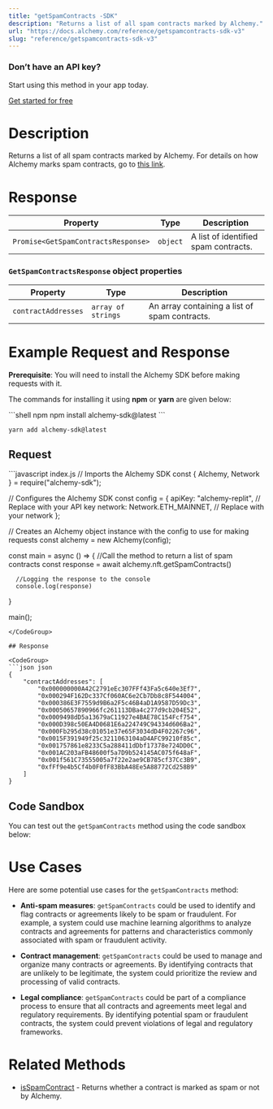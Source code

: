 ```yaml
---
title: "getSpamContracts -SDK"
description: "Returns a list of all spam contracts marked by Alchemy."
url: "https://docs.alchemy.com/reference/getspamcontracts-sdk-v3"
slug: "reference/getspamcontracts-sdk-v3"
---
```



### Don’t have an API key?

Start using this method in your app today.

[Get started for free](https://dashboard.alchemy.com/signup/?a=estimateGas)

# Description

Returns a list of all spam contracts marked by Alchemy. For details on how Alchemy marks spam contracts, go to [this link](https://docs.alchemy.com/alchemy/enhanced-apis/nft-api/nft-api-faq#nft-spam-classification).

# Response

| Property                            | Type     | Description                          |
| ----------------------------------- | -------- | ------------------------------------ |
| `Promise<GetSpamContractsResponse>` | `object` | A list of identified spam contracts. |

### `GetSpamContractsResponse` object properties

| Property            | Type               | Description                                   |
| ------------------- | ------------------ | --------------------------------------------- |
| `contractAddresses` | `array of strings` | An array containing a list of spam contracts. |

# Example Request and Response

**Prerequisite**: You will need to install the Alchemy SDK before making requests with it.

The commands for installing it using **npm** or **yarn** are given below:

<CodeGroup>
  ```shell npm
  npm install alchemy-sdk@latest
  ```

  ```shell yarn
  yarn add alchemy-sdk@latest
  ```
</CodeGroup>

## Request

<CodeGroup>
  ```javascript index.js
  // Imports the Alchemy SDK
  const { Alchemy, Network } = require("alchemy-sdk");

  // Configures the Alchemy SDK
  const config = {
      apiKey: "alchemy-replit", // Replace with your API key
      network: Network.ETH_MAINNET, // Replace with your network
  };

  // Creates an Alchemy object instance with the config to use for making requests
  const alchemy = new Alchemy(config);

  const main = async () => {
      //Call the method to return a list of spam contracts
      const response = await alchemy.nft.getSpamContracts()

      //Logging the response to the console
      console.log(response)
  }

  main();
  ```
</CodeGroup>

## Response

<CodeGroup>
  ```json json
  {
      "contractAddresses": [
          "0x000000000A42C2791eEc307FFf43Fa5c640e3Ef7",
          "0x000294F162Dc337Cf060AC6e2Cb7Db8c8F544004",
          "0x000386E3F7559d9B6a2F5c46B4aD1A9587D59Dc3",
          "0x00050657890966fc261113DBa4c277d9cb204E52",
          "0x0009498dD5a13679aC11927e4BAE78C154Fcf754",
          "0x000D398c50EA4D0681E6a224749C94334d606Ba2",
          "0x000Fb295d38c01051e37e65F3034dD4F02267c96",
          "0x0015F391949f25c3211063104aD4AFC99210f85c",
          "0x001757861e8233C5a288411dDbf17378e724DD0C",
          "0x001AC203aFB48600f5a7D9b524145AC075f648aF",
          "0x001f561C73555005a7f22e2ae9CB785cf37Cc3B9",
          "0xfFf9e4b5Cf4b0F0fF83BbA48Ee5A88772Cd258B9"
      ]
  }
  ```
</CodeGroup>

## Code Sandbox

You can test out the `getSpamContracts` method using the code sandbox below:

# Use Cases

Here are some potential use cases for the `getSpamContracts` method:

* **Anti-spam measures**: `getSpamContracts` could be used to identify and flag contracts or agreements likely to be spam or fraudulent. For example, a system could use machine learning algorithms to analyze contracts and agreements for patterns and characteristics commonly associated with spam or fraudulent activity.

* **Contract management**: `getSpamContracts` could be used to manage and organize many contracts or agreements. By identifying contracts that are unlikely to be legitimate, the system could prioritize the review and processing of valid contracts.

* **Legal compliance**: `getSpamContracts` could be part of a compliance process to ensure that all contracts and agreements meet legal and regulatory requirements. By identifying potential spam or fraudulent contracts, the system could prevent violations of legal and regulatory frameworks.

# Related Methods

* [isSpamContract](/reference/isspamcontract-sdk) - Returns whether a contract is marked as spam or not by Alchemy.
